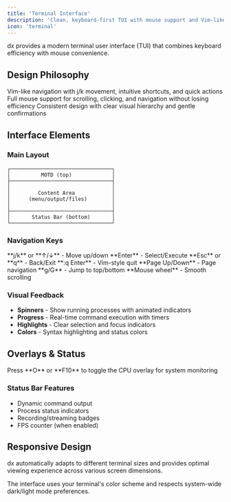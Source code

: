```yaml
---
title: 'Terminal Interface'
description: 'Clean, keyboard-first TUI with mouse support and Vim-like navigation'
icon: 'terminal'
---
```


dx provides a modern terminal user interface (TUI) that combines keyboard efficiency with mouse convenience.

## Design Philosophy

<Card title="Keyboard-First" icon="keyboard">
  Vim-like navigation with j/k movement, intuitive shortcuts, and quick actions
</Card>

<Card title="Mouse-Friendly" icon="mouse-pointer">
  Full mouse support for scrolling, clicking, and navigation without losing efficiency
</Card>

<Card title="Clean Layout" icon="layout">
  Consistent design with clear visual hierarchy and gentle confirmations
</Card>

## Interface Elements

### Main Layout

```
┌─────────────────────────────────┐
│          MOTD (top)             │
├─────────────────────────────────┤
│                                 │
│         Content Area            │
│      (menu/output/files)        │
│                                 │
├─────────────────────────────────┤
│       Status Bar (bottom)       │
└─────────────────────────────────┘
```

### Navigation Keys

<ResponseField name="Movement" type="keys">
  **j/k** or **↑/↓** - Move up/down  
  **Enter** - Select/Execute  
  **Esc** or **q** - Back/Exit  
  **:q Enter** - Vim-style quit
</ResponseField>

<ResponseField name="Scrolling" type="keys">
  **Page Up/Down** - Page navigation  
  **g/G** - Jump to top/bottom  
  **Mouse wheel** - Smooth scrolling
</ResponseField>

### Visual Feedback

- **Spinners** - Show running processes with animated indicators
- **Progress** - Real-time command execution with timers
- **Highlights** - Clear selection and focus indicators
- **Colors** - Syntax highlighting and status colors

## Overlays & Status

<Tip>
  Press **O** or **F10** to toggle the CPU overlay for system monitoring
</Tip>

### Status Bar Features
- Dynamic command output
- Process status indicators  
- Recording/streaming badges
- FPS counter (when enabled)

## Responsive Design

dx automatically adapts to different terminal sizes and provides optimal viewing experience across various screen dimensions.

<Note>
  The interface uses your terminal's color scheme and respects system-wide dark/light mode preferences.
</Note>
